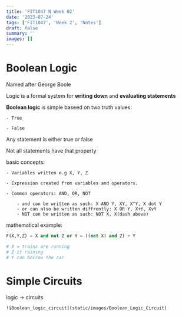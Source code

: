 ```yaml
---
title: 'FIT1047 N Week 02'
date: '2023-07-24'
tags: ['FIT1047', 'Week 2', 'Notes']
draft: false
summary: ''
images: []
---
```


# Boolean Logic

Named after George Boole

Logic is a formal system for **writing down** and **evaluating statements**

**Boolean logic** is simple baseed on two truth values:

    - True

    - False

Any statement is either true or false

Not all statements have that property

basic concepts:

    - Variables written e.g X, Y, Z

    - Expression created from variables and operators.

    - Common operators: AND, OR, NOT

        - and can be written as such: X AND Y, XY, X^Y, X dot Y
        - or can also be written diffrently: X OR Y, X+Y, XvY
        - NOT can be written as such: NOT X, X(dash above)

mathematical example:

```py
F(X,Y,Z) = X and not Z or Y = ((not X) and Z) + Y

# X = trains are running
# Z it raining
# Y can borrow the car
```

# Simple Circuits

logic -> circuits

```
![Boolean_logic_circuit](static/images/Boolean_Logic_Circuit)
```

